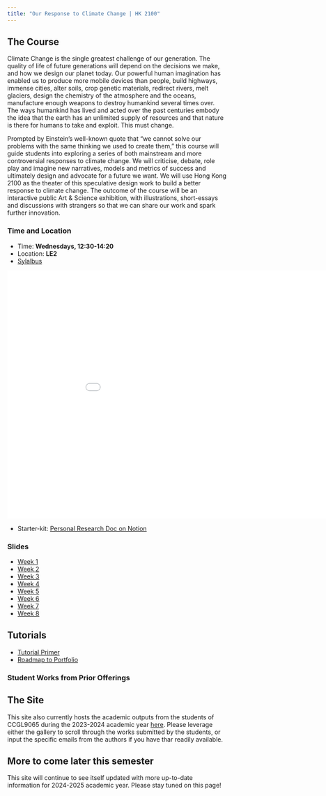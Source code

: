 ```yaml
---
title: "Our Response to Climate Change | HK 2100"
---
```



## The Course

Climate Change is the single greatest challenge of our generation. The quality of life of future generations will depend on the decisions we make, and how we design our planet today. Our powerful human imagination has enabled us to produce more mobile devices than people, build highways, immense cities, alter soils, crop genetic materials, redirect rivers, melt glaciers, design the chemistry of the atmosphere and the oceans, manufacture enough weapons to destroy humankind several times over. The ways humankind has lived and acted over the past centuries embody the idea that the earth has an unlimited supply of resources and that nature is there for humans to take and exploit. This must change.

Prompted by Einstein’s well-known quote that “we cannot solve our problems with the same thinking we used to create them,” this course will guide students into exploring a series of both mainstream and more controversial responses to climate change. We will criticise, debate, role play and imagine new narratives, models and metrics of success and ultimately design and advocate for a future we want. We will use Hong Kong 2100 as the theater of this speculative design work to build a better response to climate change. The outcome of the course will be an interactive public Art & Science exhibition, with illustrations, short-essays and discussions with strangers so that we can share our work and spark further innovation.

### Time and Location

- Time: **Wednesdays, 12:30-14:20**
- Location: **LE2**
- [Sylalbus](data/CCGL9065_2425.pdf)

<!-- <iframe src="https://docs.google.com/presentation/d/e/2PACX-1vQFI36A-cU3WSl4UEkUltCsnsa71z1F7sPDeBQrflVbeE8I0jQb7YcQOGzWNtVqwps-hACEKLrYm6fA/embed?start=false&loop=false&delayms=30000" frameborder="0" width="960" height="569" allowfullscreen="true" mozallowfullscreen="true" webkitallowfullscreen="true"></iframe> -->

```{=html}
<embed src="data/CCGL9065_W1.pdf" width="960" height="569" />
```

- Starter-kit: [Personal Research Doc on Notion](https://lopsided-impulse-a75.notion.site/CCGL9065-Our-Response-to-Climate-Change-Week-1-Us-vs-the-AI-17bd799d0aaa807ebf77f30ec2831e8f?pvs=4)

### Slides
- [Week 1](CCGL9065_W1D.qmd)
- [Week 2](CCGL9065_W2.qmd)
- [Week 3](CCGL9065_W3.qmd)
- [Week 4](CCGL9065_W4.qmd)
- [Week 5](data/W5_Architecture_Cities.pdf)
- [Week 6](CCGL9065_W6.qmd)
- [Week 7](CCGL9065_W7.qmd)
- [Week 8](data/W8.pdf)

## Tutorials
- [Tutorial Primer](data/tut01.qmd)
- [Roadmap to Portfolio](/data/ccg)

### Student Works from Prior Offerings


## The Site

This site also currently hosts the academic outputs from the students of CCGL9065 during the 2023-2024 academic year [here](ind.qmd). Please leverage either the gallery to scroll through the works submitted by the students, or input the specific emails from the authors if you have thar readily available. 



## More to come later this semester 
This site will continue to see itself updated with more up-to-date information for 2024-2025 academic year. Please stay tuned on this page!